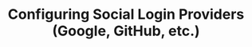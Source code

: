---
title: "Configuring Social Login Providers (Google, GitHub, etc.)"
description: "Set up OAuth providers like Google, GitHub, and others for social login, configure scopes, and manage user linking"
course: "complete-guide-zitadel"
section: "Authentication"
order: 11
publishedAt: 2025-07-10
isDraft: true
authors:
  - rawkode
---